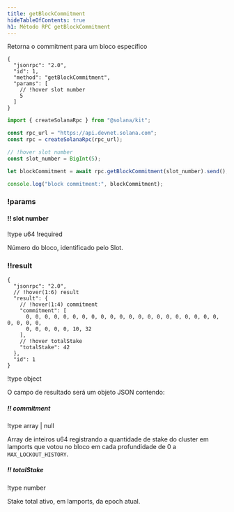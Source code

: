 ```yaml
---
title: getBlockCommitment
hideTableOfContents: true
h1: Método RPC getBlockCommitment
---
```


Retorna o commitment para um bloco específico

<APIMethod>

```jsonc !!request curl
{
  "jsonrpc": "2.0",
  "id": 1,
  "method": "getBlockCommitment",
  "params": [
    // !hover slot number
    5
  ]
}
```

```ts !!request title="Kit"
import { createSolanaRpc } from "@solana/kit";

const rpc_url = "https://api.devnet.solana.com";
const rpc = createSolanaRpc(rpc_url);

// !hover slot number
const slot_number = BigInt(5);

let blockCommitment = await rpc.getBlockCommitment(slot_number).send();

console.log("block commitment:", blockCommitment);
```

### !params

#### !! slot number

!type u64
!required

Número do bloco, identificado pelo Slot.

### !!result

```jsonc !response
{
  "jsonrpc": "2.0",
  // !hover(1:6) result
  "result": {
    // !hover(1:4) commitment
    "commitment": [
      0, 0, 0, 0, 0, 0, 0, 0, 0, 0, 0, 0, 0, 0, 0, 0, 0, 0, 0, 0, 0, 0, 0, 0, 0,
      0, 0, 0, 0, 0, 10, 32
    ],
    // !hover totalStake
    "totalStake": 42
  },
  "id": 1
}
```

!type object

O campo de resultado será um objeto JSON contendo:

##### !! commitment

!type array | null

Array de inteiros u64 registrando a quantidade de stake do cluster em lamports
que votou no bloco em cada profundidade de 0 a `MAX_LOCKOUT_HISTORY`.

##### !! totalStake

!type number

Stake total ativo, em lamports, da epoch atual.

</APIMethod>
